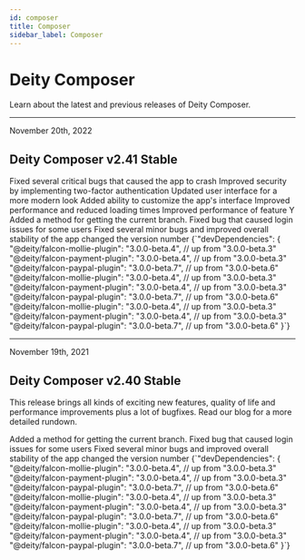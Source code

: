 ```yaml
---
id: composer
title: Composer
sidebar_label: Composer
---
```



# Deity Composer

<p className="desc">Learn about the latest and previous releases of Deity Composer.</p>

<hr />
<div className="date">November 20th, 2022</div>

## Deity Composer v2.41 <Badge variant="green">Stable</Badge>

<TabsContainer packageName="@deity/deity-composer">
  <Tabs
    variant="secondary"
    defaultValue="updates"
    values={[
      { label: 'Updates', value: 'updates' },
      { label: 'Packages', value: 'packages' }
    ]}
  >
    <TabItem value="updates">
      <ChangelogItem variant="breaking">Fixed several critical bugs that caused the app to crash</ChangelogItem>
      <ChangelogItem variant="hotfix">Improved security by implementing two-factor authentication</ChangelogItem>
      <ChangelogItem variant="feature">Updated user interface for a more modern look</ChangelogItem>
      <ChangelogItem variant="feature">Added ability to customize the app's interface</ChangelogItem>
      <ChangelogItem variant="improvement">Improved performance and reduced loading times</ChangelogItem>
      <ChangelogItem variant="improvement">Improved performance of feature Y</ChangelogItem>
      <ChangelogItem variant="bugfix">Added a method for getting the current branch.</ChangelogItem>
      <ChangelogItem variant="bugfix">Fixed bug that caused login issues for some users</ChangelogItem>
      <ChangelogItem variant="bugfix">Fixed several minor bugs and improved overall stability of the app</ChangelogItem>
      <ChangelogItem variant="deprecated">changed the version number</ChangelogItem>
    </TabItem>
    <TabItem value="packages">
      <CodeBlock language="json">
        {`"devDependencies": {
    "@deity/falcon-mollie-plugin": "3.0.0-beta.4",  // up from "3.0.0-beta.3"
    "@deity/falcon-payment-plugin": "3.0.0-beta.4", // up from "3.0.0-beta.3"
    "@deity/falcon-paypal-plugin": "3.0.0-beta.7",  // up from "3.0.0-beta.6"
    "@deity/falcon-mollie-plugin": "3.0.0-beta.4",  // up from "3.0.0-beta.3"
    "@deity/falcon-payment-plugin": "3.0.0-beta.4", // up from "3.0.0-beta.3"
    "@deity/falcon-paypal-plugin": "3.0.0-beta.7",  // up from "3.0.0-beta.6"
    "@deity/falcon-mollie-plugin": "3.0.0-beta.4",  // up from "3.0.0-beta.3"
    "@deity/falcon-payment-plugin": "3.0.0-beta.4", // up from "3.0.0-beta.3"
    "@deity/falcon-paypal-plugin": "3.0.0-beta.7",  // up from "3.0.0-beta.6"
}`}
      </CodeBlock>
    </TabItem>
  </Tabs>
</TabsContainer>
<hr />
<div className="date">November 19th, 2021</div>

## Deity Composer v2.40 <Badge variant="green">Stable</Badge>

<p className="desc">
  This release brings all kinds of exciting new features, quality of life and performance improvements plus a lot of
  bugfixes. Read our blog for a more detailed rundown.
</p>

<TabsContainer packageName="@deity/deity-composer">
  <Tabs
    variant="secondary"
    defaultValue="updates"
    values={[
      { label: 'Updates', value: 'updates' },
      { label: 'Packages', value: 'packages' }
    ]}
  >
    <TabItem value="updates">
      <ChangelogItem variant="bugfix">Added a method for getting the current branch.</ChangelogItem>
      <ChangelogItem variant="bugfix">Fixed bug that caused login issues for some users</ChangelogItem>
      <ChangelogItem variant="bugfix">Fixed several minor bugs and improved overall stability of the app</ChangelogItem>
      <ChangelogItem variant="deprecated">changed the version number</ChangelogItem>
    </TabItem>
    <TabItem value="packages">
      <CodeBlock language="json">
        {`"devDependencies": {
    "@deity/falcon-mollie-plugin": "3.0.0-beta.4",  // up from "3.0.0-beta.3"
    "@deity/falcon-payment-plugin": "3.0.0-beta.4", // up from "3.0.0-beta.3"
    "@deity/falcon-paypal-plugin": "3.0.0-beta.7",  // up from "3.0.0-beta.6"
    "@deity/falcon-mollie-plugin": "3.0.0-beta.4",  // up from "3.0.0-beta.3"
    "@deity/falcon-payment-plugin": "3.0.0-beta.4", // up from "3.0.0-beta.3"
    "@deity/falcon-paypal-plugin": "3.0.0-beta.7",  // up from "3.0.0-beta.6"
    "@deity/falcon-mollie-plugin": "3.0.0-beta.4",  // up from "3.0.0-beta.3"
    "@deity/falcon-payment-plugin": "3.0.0-beta.4", // up from "3.0.0-beta.3"
    "@deity/falcon-paypal-plugin": "3.0.0-beta.7",  // up from "3.0.0-beta.6"
}`}
      </CodeBlock>
    </TabItem>
  </Tabs>
</TabsContainer>
